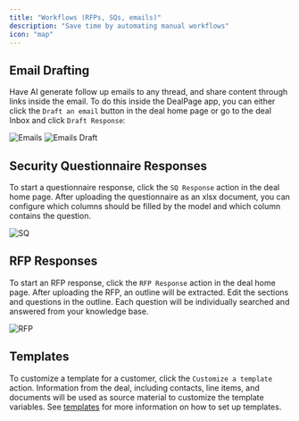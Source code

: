 ```yaml
---
title: "Workflows (RFPs, SQs, emails)"
description: "Save time by automating manual workflows"
icon: "map"
---
```


## Email Drafting

Have AI generate follow up emails to any thread, and share content through links inside the email.
To do this inside the DealPage app, you can either click the `Draft an email` button in the deal home page or go to the deal Inbox and click `Draft Response`:

<img src="/images/email.png" alt="Emails" />
<img src="/images/emaildraft.png" alt="Emails Draft" />

## Security Questionnaire Responses

To start a questionnaire response, click the `SQ Response` action in the deal home page.
After uploading the questionnaire as an xlsx document, you can configure which columns should be filled by the model and which column contains the question.

<img src="/images/sq.png" alt="SQ" />

## RFP Responses

To start an RFP response, click the `RFP Response` action in the deal home page. After uploading the RFP,
an outline will be extracted. Edit the sections and questions in the outline. Each question will be individually searched
and answered from your knowledge base.

<img src="/images/rfp.png" alt="RFP" />

## Templates

To customize a template for a customer, click the `Customize a template` action. Information from the deal, including contacts, line items, and documents will be used as source
material to customize the template variables. See [templates](/concepts/templates) for more information on how to set up templates.
